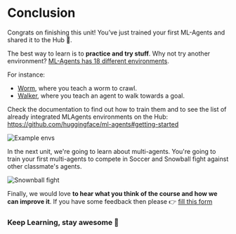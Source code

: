 # Conclusion

Congrats on finishing this unit! You’ve just trained your first ML-Agents and shared it to the Hub 🥳.

The best way to learn is to **practice and try stuff**. Why not try another environment? [ML-Agents has 18 different environments](https://github.com/Unity-Technologies/ml-agents/blob/develop/docs/Learning-Environment-Examples.md).

For instance:
- [Worm](https://singularite.itch.io/worm), where you teach a worm to crawl.
- [Walker](https://singularite.itch.io/walker), where you teach an agent to walk towards a goal.

Check the documentation to find out how to train them and to see the list of already integrated MLAgents environments on the Hub: https://github.com/huggingface/ml-agents#getting-started

<img src="https://huggingface.co/datasets/huggingface-deep-rl-course/course-images/resolve/main/en/unit5/envs-unity.jpeg" alt="Example envs"/>


In the next unit, we're going to learn about multi-agents. You're going to train your first multi-agents to compete in Soccer and Snowball fight against other classmate's agents.

<img src="https://huggingface.co/datasets/huggingface-deep-rl-course/course-images/resolve/main/en/unit7/snowballfight.gif" alt="Snownball fight"/>

Finally, we would love **to hear what you think of the course and how we can improve it**. If you have some feedback then please 👉  [fill this form](https://forms.gle/BzKXWzLAGZESGNaE9)

### Keep Learning, stay awesome 🤗
